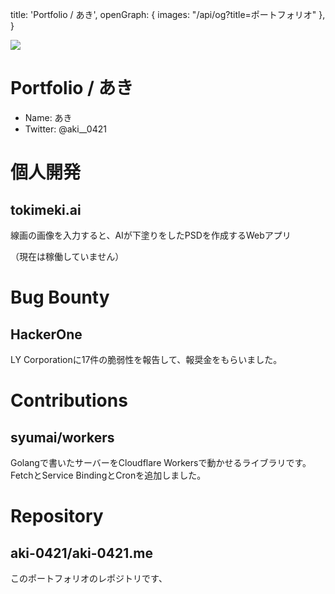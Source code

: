 

  title: 'Portfolio / あき',
  openGraph: { images: "/api/og?title=ポートフォリオ" },
}

<Flex pb={8} w="full" justify="center">
  <Image
    src="/hawawa.png"
    w="240px"
    userSelect="none"
    pointerEvents="none"
  />
</Flex>

# Portfolio / あき

- Name: あき
- Twitter: <Link href="https://x.com/aki__0421">@aki__0421</Link>

# 個人開発

## <Link href="/articles/tokimeki-ai">tokimeki.ai <MaterialSymbolsArticle /></Link>

線画の画像を入力すると、AIが下塗りをしたPSDを作成するWebアプリ

（現在は稼働していません）

# Bug Bounty

## <Link href="/articles/hackerone">HackerOne <MaterialSymbolsArticle /></Link>

LY Corporationに17件の脆弱性を報告して、報奨金をもらいました。

# Contributions

## <Link href="https://github.com/syumai/workers">syumai/workers</Link>

Golangで書いたサーバーをCloudflare Workersで動かせるライブラリです。FetchとService BindingとCronを追加しました。

# Repository

## <Link href="https://github.com/aki-0421/aki-0421.me">aki-0421/aki-0421.me</Link>

このポートフォリオのレポジトリです、
